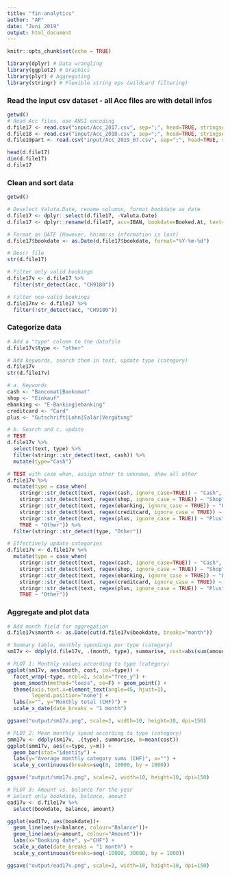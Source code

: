 ```yaml
---
title: "fin-analytics"
author: "AP"
date: "Juni 2019"
output: html_document
---
```


```r
knitr::opts_chunk$set(echo = TRUE)
```

```r
library(dplyr) # Data wrangling
library(ggplot2) # Graphics
library(plyr) # Aggregating
library(stringr) # Flexible string ops (wildcard filtering)


```

### Read the input csv dataset - all Acc files are with detail infos
```r
getwd()
# Read Acc files, use ANSI encoding
d.file17 <- read.csv("input/Acc_2017.csv", sep=";", head=TRUE, stringsAsFactors=FALSE, encoding = "ANSI")
d.file18 <- read.csv("input/Acc_2018.csv", sep=";", head=TRUE, stringsAsFactors=FALSE, encoding = "ANSI")
d.file19part <- read.csv("input/Acc_2019_07.csv", sep=";", head=TRUE, stringsAsFactors=FALSE, encoding = "ANSI")

head(d.file17)
dim(d.file17)
d.file17
```

### Clean and sort data
```r
getwd()

# Deselect Valuta.Date, rename columns, format bookdate as date
d.file17 <- dplyr::select(d.file17, -Valuta.Date)
d.file17 <- dplyr::rename(d.file17, acc=IBAN, bookdate=Booked.At, text=Text, amount=Credit.Debit.Amount, balance=Balance)

# Format as DATE (However, hh:mm:ss information is lost)
d.file17$bookdate <- as.Date(d.file17$bookdate, format="%Y-%m-%d")

# Descr file
str(d.file17)

# Filter only valid bookings
d.file17v <- d.file17 %>%
  filter(str_detect(acc, "CH9180"))

# Filter non-valid bookings
d.file17nv <- d.file17 %>% 
  filter(!str_detect(acc, "CH9180"))

```

### Categorize data
```r
# Add a "type" column to the datafile
d.file17v$type <- "other"

# Add keywords, search them in text, update type (category)
d.file17v
str(d.file17v)

# a. Keywords
cash <- "Bancomat|Bankomat"
shop <- "Einkauf"
ebanking <- "E-Banking|ebanking"
creditcard <- "Card"
plus <- "Gutschrift|Lohn|Salär|Vergütung"

# b. Search and c. update
# TEST
d.file17v %>%
  select(text, type) %>%
  filter(stringr::str_detect(text, cash)) %>%
  mutate(type="Cash")

# TEST with case when, assign other to unknown, show all other
d.file17v %>%
  mutate(type = case_when(
    stringr::str_detect(text, regex(cash, ignore_case=TRUE)) ~ "Cash",
    stringr::str_detect(text, regex(shop, ignore_case = TRUE)) ~ "Shop",
    stringr::str_detect(text, regex(ebanking, ignore_case = TRUE)) ~ "E-Banking",
    stringr::str_detect(text, regex(creditcard, ignore_case = TRUE)) ~ "CreditCard",
    stringr::str_detect(text, regex(plus, ignore_case = TRUE)) ~ "Plus",
    TRUE ~ "Other")) %>%
  filter(stringr::str_detect(type, "Other"))

# Effectively update categories
d.file17v <- d.file17v %>%
  mutate(type = case_when(
    stringr::str_detect(text, regex(cash, ignore_case=TRUE)) ~ "Cash",
    stringr::str_detect(text, regex(shop, ignore_case = TRUE)) ~ "Shop",
    stringr::str_detect(text, regex(ebanking, ignore_case = TRUE)) ~ "E-Banking",
    stringr::str_detect(text, regex(creditcard, ignore_case = TRUE)) ~ "CreditCard",
    stringr::str_detect(text, regex(plus, ignore_case = TRUE)) ~ "Plus",
    TRUE ~ "Other"))


```

### Aggregate and plot data
```r
# Add month field for aggregation
d.file17v$month <- as.Date(cut(d.file17v$bookdate, breaks="month"))

# Summary table, monthly spendings per type (category)
sm17v <- ddply(d.file17v, .(month, type), summarise, cost=abs(sum(amount)))

# PLOT 1: Monthly values according to type (category)
ggplot(sm17v, aes(month, cost, col=type)) +
  facet_wrap(~type, ncol=2, scale="free_y") +
  geom_smooth(method="loess", se=F) + geom_point() +
  theme(axis.text.x=element_text(angle=45, hjust=1),
        legend.position="none") +
  labs(x="", y="Monthly total (CHF)") +
  scale_x_date(date_breaks = "1 month")

ggsave("output/sm17v.png", scale=2, width=10, height=10, dpi=150)

# PLOT 2: Mean monthly spend according to type (category)
smm17v <- ddply(sm17v, .(type), summarise, m=mean(cost))
ggplot(smm17v, aes(x=type, y=m)) + 
  geom_bar(stat="identity") +
  labs(y="Average monthly category sums (CHF)", x="") +
  scale_y_continuous(breaks=seq(0, 10000, by = 1000))

ggsave("output/smm17v.png", scale=2, width=10, height=10, dpi=150)

# PLOT 3: Amount vs. balance for the year
# Select only bookdate, balance, amount
ead17v <- d.file17v %>%
  select(bookdate, balance, amount)

ggplot(ead17v, aes(bookdate))+
  geom_line(aes(y=balance, colour="Balance"))+
  geom_line(aes(y=amount, colour="Amount"))+
  labs(x="Booking date", y="CHF") +
  scale_x_date(date_breaks = "1 month") +
  scale_y_continuous(breaks=seq(-10000, 30000, by = 1000))

ggsave("output/ead17v.png", scale=2, width=10, height=10, dpi=150)

```





